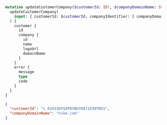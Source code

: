 ```graphql Mutation
mutation updateCustomerCompany($customerId: ID!, $companyDomainName: String!) {
  updateCustomerCompany(
    input: { customerId: $customerId, companyIdentifier: { companyDomainName: $companyDomainName } }
  ) {
    customer {
      id
      company {
        id
        name
        logoUrl
        domainName
      }
    }
    error {
      message
      type
      code
    }
  }
}
```

```json Variables
{
  "customerId": "c_01H14DFQ4PDYBH398J1E99TWSS",
  "companyDomainName": "nike.com"
}
```
